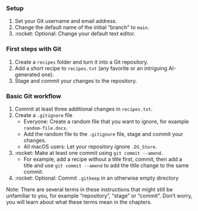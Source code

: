 ### Setup

1. Set your Git username and email address.
1. Change the default name of the initial "branch" to `main`.
1. :rocket: Optional: Change your default text editor.

### First steps with Git

1. Create a `recipes` folder and turn it into a Git repository.
1. Add a *short* recipe to `recipes.txt` (any favorite or an intriguing AI-generated one).
1. Stage and commit your changes to the repository.

### Basic Git workflow

1. Commit at least three additional changes in `recipes.txt`.
1. Create a `.gitignore` file
    - Everyone: Create a random file that you want to ignore, for example `random-file.docx`.
    - Add the random file to the `.gitignore` file, stage and commit your changes.
    - All macOS users: Let your repository ignore `.DS_Store`.
1. :rocket: Make at least one commit using `git commit --amend`.
    - For example, add a recipe without a title first, commit, then add a title and use `git commit --amend` to add the title change to the same commit.
1. :rocket: Optional: Commit `.gitkeep` in an otherwise empty directory

Note: There are several terms in these instructions that might still be unfamiliar to you, for example "repository", "stage" or "commit".
Don't worry, you will learn about what these terms mean in the chapters.
